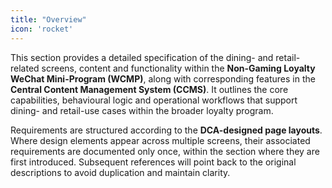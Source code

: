 ```yaml
---
title: "Overview"
icon: 'rocket'
---
```


This section provides a detailed specification of the dining- and retail-related screens, content and functionality within the **Non-Gaming Loyalty WeChat Mini-Program (WCMP)**, along with corresponding features in the **Central Content Management System (CCMS)**. It outlines the core capabilities, behavioural logic and operational workflows that support dining- and retail-use cases within the broader loyalty program.

Requirements are structured according to the **DCA-designed page layouts**. Where design elements appear across multiple screens, their associated requirements are documented only once, within the section where they are first introduced. Subsequent references will point back to the original descriptions to avoid duplication and maintain clarity.